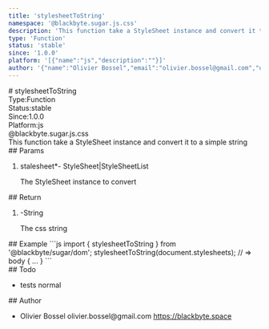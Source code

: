 ```yaml
---
title: 'stylesheetToString'
namespace: '@blackbyte.sugar.js.css'
description: 'This function take a StyleSheet instance and convert it to a simple string'
type: 'Function'
status: 'stable'
since: '1.0.0'
platform: '[{"name":"js","description":""}]'
author: '{"name":"Olivier Bossel","email":"olivier.bossel@gmail.com","url":"https://blackbyte.space"}'
---
```

<div class="docmap -mdx">
# stylesheetToString
<div class="docmap_metas">
<div class="docmap_type"><span class="docmap_type-label">Type:</span><span class="docmap_type-value">Function</span></div>
<div class="docmap_status"><span class="docmap_status-label">Status:</span><span class="docmap_status-value -stable">stable</span></div>
<div class="docmap_since"><span class="docmap_since-label">Since:</span><span class="docmap_since-value">1.0.0</span></div>
<div class="docmap_platform"><span class="docmap_platform-label">Platform:</span><span class="docmap_platform-value -js">js</span></div>
</div>
<div class="docmap_namespace">@blackbyte.sugar.js.css</div>
<div class="docmap_description typo-lead typo-format">
This function take a StyleSheet instance and convert it to a simple string
</div>
<div class="docmap_params">
## Params
<ol class="docmap_list">
<li class="docmap_item">
<span class="docmap_name">stalesheet<span class="docmap_required">*</span></span><span class="docmap_default">-</span> <span class="docmap_type">StyleSheet&vert;StyleSheetList</span>
<p class="docmap_description">The StyleSheet instance to convert</p>
</li>
</ol>
</div>
<div class="docmap_return">
## Return
<ol class="docmap_list">
<li class="docmap_item">
<span class="docmap_default">-</span><span class="docmap_type">String</span>
<p class="docmap_description">The css string</p>
</li>
</ol>
</div>
<div class="docmap_examples">
## Example
<s-code language="js" header>
```js
import { stylesheetToString } from '@blackbyte/sugar/dom';
stylesheetToString(document.stylesheets); // => body { ... }
```
</s-code>
</div>
<div class="docmap_todo">
## Todo
<ul class="docmap_list">
<li class="docmap_item">
<span class="docmap_description">tests</span>
<span class="docmap_priority -normal">normal</span>
</li>
</ul>
</div>
<div class="docmap_author">
## Author
<ul class="docmap_list">
<li class="docmap_item">
<span class="docmap_name">Olivier Bossel</span>
<span class="docmap_email">olivier.bossel@gmail.com</span>
<a href="https://blackbyte.space" target="_blank" class="docmap_url">https://blackbyte.space</a>
</li>
</ul>
</div>
</div>